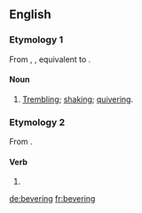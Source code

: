 ==English==

===Etymology 1===
From {{etyl|enm|en}} {{term/t|enm|*beverynge|*beverynge}}, {{term|beuerynge|lang=enm}}, equivalent to {{suffix|bever|ing}}.

====Noun====
{{en-noun}}

# [[trembling|Trembling]]; [[shaking]]; [[quivering]].

===Etymology 2===
From {{suffix|bever|ing}}.

====Verb====
{{head|en|verb form}}

# {{present participle of|bever}}

[[de:bevering]]
[[fr:bevering]]